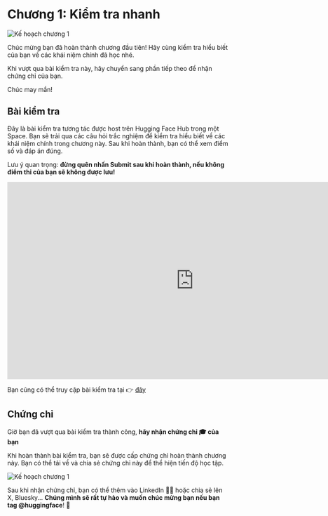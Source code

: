 # Chương 1: Kiểm tra nhanh

<img src="https://huggingface.co/datasets/agents-course/course-images/resolve/main/en/unit1/whiteboard-unit1sub4DONE.jpg" alt="Kế hoạch chương 1"/>

Chúc mừng bạn đã hoàn thành chương đầu tiên! Hãy cùng kiểm tra hiểu biết của bạn về các khái niệm chính đã học nhé.

Khi vượt qua bài kiểm tra này, hãy chuyển sang phần tiếp theo để nhận chứng chỉ của bạn.

Chúc may mắn!

## Bài kiểm tra

Đây là bài kiểm tra tương tác được host trên Hugging Face Hub trong một Space. Bạn sẽ trải qua các câu hỏi trắc nghiệm để kiểm tra hiểu biết về các khái niệm chính trong chương này. Sau khi hoàn thành, bạn có thể xem điểm số và đáp án đúng.

Lưu ý quan trọng: **đừng quên nhấn Submit sau khi hoàn thành, nếu không điểm thi của bạn sẽ không được lưu!**

<iframe
    src="https://agents-course-unit-1-quiz.hf.space"
    frameborder="0"
    width="850"
    height="450"
></iframe>

Bạn cũng có thể truy cập bài kiểm tra tại 👉 [đây](https://huggingface.co/spaces/agents-course/unit_1_quiz)

## Chứng chỉ

Giờ bạn đã vượt qua bài kiểm tra thành công, **hãy nhận chứng chỉ 🎓 của bạn**

Khi hoàn thành bài kiểm tra, bạn sẽ được cấp chứng chỉ hoàn thành chương này. Bạn có thể tải về và chia sẻ chứng chỉ này để thể hiện tiến độ học tập.

<img src="https://huggingface.co/datasets/agents-course/course-images/resolve/main/en/unit1/whiteboard-unit1sub5DONE.jpg" alt="Kế hoạch chương 1"/>

Sau khi nhận chứng chỉ, bạn có thể thêm vào LinkedIn 🧑‍💼 hoặc chia sẻ lên X, Bluesky... **Chúng mình sẽ rất tự hào và muốn chúc mừng bạn nếu bạn tag @huggingface**! 🤗
